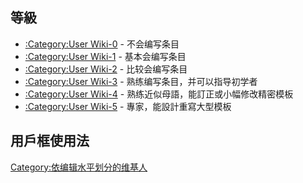 ==等級==
* [[:Category:User_Wiki-0|:Category:User Wiki-0]] - 不会编写条目
* [[:Category:User_Wiki-1|:Category:User Wiki-1]] - 基本会编写条目
* [[:Category:User_Wiki-2|:Category:User Wiki-2]] - 比较会编写条目
* [[:Category:User_Wiki-3|:Category:User Wiki-3]] - 熟练编写条目，并可以指导初学者
* [[:Category:User_Wiki-4|:Category:User Wiki-4]] - 熟练近似母語，能訂正或小幅修改精密模板
* [[:Category:User_Wiki-5|:Category:User Wiki-5]] - 專家，能設計重寫大型模板

==用戶框使用法==
{{tl|User Wiki-2}}


[[Category:依编辑水平划分的维基人|Category:依编辑水平划分的维基人]]